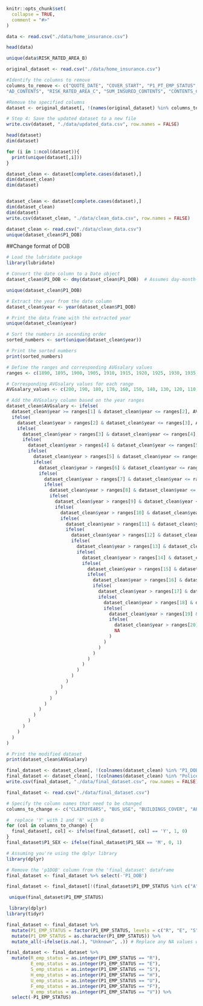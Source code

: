 ```r
knitr::opts_chunk$set(
  collapse = TRUE,
  comment = "#>"
)
```

```r
data <- read.csv("./data/home_insurance.csv")
```

```r
head(data)
```

```r
unique(data$RISK_RATED_AREA_B)
```

```r

original_dataset <- read.csv("./data/home_insurance.csv")

#Identify the columns to remove
columns_to_remove <- c("QUOTE_DATE", "COVER_START", "P1_PT_EMP_STATUS", "CLERICAL", "AD_BUILDINGS", "AD_CONTENTS", 
"AD_CONTENTS", "RISK_RATED_AREA_C", "SUM_INSURED_CONTENTS", "CONTENTS_COVER", "P1_POLICY_REFUSED", "LISTED", "OWNERSHIP_TYPE", "PAYING_GUESTS", "PROP_TYPE", "CAMPAIGN_DESC", "PAYMENT_METHOD", "PAYMENT_FREQUENCY", "LEGAL_ADDON_PRE_REN", "LEGAL_ADDON_POST_REN", "HOME_EM_ADDON_PRE_REN", "HOME_EM_ADDON_POST_REN", "KEYCARE_ADDON_PRE_REN", "KEYCARE_ADDON_POST_REN", "HP1_ADDON_PRE_REN", "HP1_ADDON_POST_REN", "HP2_ADDON_PRE_REN", "HP2_ADDON_POST_REN", "HP3_ADDON_PRE_REN", "HP3_ADDON_POST_REN", "MTA_FLAG", "MTA_FAP", "MTA_APRP", "MTA_DATE",   "PAYING_GUESTS")

#Remove the specified columns
dataset <- original_dataset[, !(names(original_dataset) %in% columns_to_remove)]

# Step 4: Save the updated dataset to a new file
write.csv(dataset, "./data/updated_data.csv", row.names = FALSE)

```


```r
head(dataset)
dim(dataset)
```

```r
for (i in 1:ncol(dataset)){
  print(unique(dataset[,i]))
}
```

```r
dataset_clean <- dataset[complete.cases(dataset),]
dim(dataset_clean)
dim(dataset)
```

```r

```

```r
dataset_clean <- dataset[complete.cases(dataset),]
dim(dataset_clean)
dim(dataset)
write.csv(dataset_clean, "./data/clean_data.csv", row.names = FALSE)
```

```r
dataset_clean <- read.csv("./data/clean_data.csv")
unique(dataset_clean$P1_DOB)

```

##Change format of DOB

```r
# Load the lubridate package
library(lubridate)

# Convert the date column to a Date object
dataset_clean$P1_DOB <- dmy(dataset_clean$P1_DOB)  # Assumes day-month-year format

unique(dataset_clean$P1_DOB)

```


```r
# Extract the year from the date column
dataset_clean$year <- year(dataset_clean$P1_DOB)

# Print the data frame with the extracted year
unique(dataset_clean$year)
```



```r
# Sort the numbers in ascending order
sorted_numbers <- sort(unique(dataset_clean$year))

# Print the sorted numbers
print(sorted_numbers)

```


```r
# Define the ranges and corresponding AVGsalary values
ranges <- c(1890, 1895, 1900, 1905, 1910, 1915, 1920, 1925, 1930, 1935, 1940, 1945, 1950, 1955, 1960, 1965, 1970, 1975, 1980, 1985, 1990)

# Corresponding AVGsalary values for each range
AVGsalary_values <- c(200, 190, 180, 170, 160, 150, 140, 130, 120, 110, 100, 90, 80, 70, 60, 50, 40, 30, 20, 10)

```

```r
# Add the AVGsalary column based on the year ranges
dataset_clean$AVGsalary <- ifelse(
  dataset_clean$year >= ranges[1] & dataset_clean$year <= ranges[2], AVGsalary_values[1],
  ifelse(
    dataset_clean$year > ranges[2] & dataset_clean$year <= ranges[3], AVGsalary_values[2],
    ifelse(
      dataset_clean$year > ranges[3] & dataset_clean$year <= ranges[4], AVGsalary_values[3],
      ifelse(
        dataset_clean$year > ranges[4] & dataset_clean$year <= ranges[5], AVGsalary_values[4],
        ifelse(
          dataset_clean$year > ranges[5] & dataset_clean$year <= ranges[6], AVGsalary_values[5],
          ifelse(
            dataset_clean$year > ranges[6] & dataset_clean$year <= ranges[7], AVGsalary_values[6],
            ifelse(
              dataset_clean$year > ranges[7] & dataset_clean$year <= ranges[8], AVGsalary_values[7],
              ifelse(
                dataset_clean$year > ranges[8] & dataset_clean$year <= ranges[9], AVGsalary_values[8],
                ifelse(
                  dataset_clean$year > ranges[9] & dataset_clean$year <= ranges[10], AVGsalary_values[9],
                  ifelse(
                    dataset_clean$year > ranges[10] & dataset_clean$year <= ranges[11], AVGsalary_values[10],
                    ifelse(
                      dataset_clean$year > ranges[11] & dataset_clean$year <= ranges[12], AVGsalary_values[11],
                      ifelse(
                        dataset_clean$year > ranges[12] & dataset_clean$year <= ranges[13], AVGsalary_values[12],
                        ifelse(
                          dataset_clean$year > ranges[13] & dataset_clean$year <= ranges[14], AVGsalary_values[13],
                          ifelse(
                            dataset_clean$year > ranges[14] & dataset_clean$year <= ranges[15], AVGsalary_values[14],
                            ifelse(
                              dataset_clean$year > ranges[15] & dataset_clean$year <= ranges[16], AVGsalary_values[15],
                              ifelse(
                                dataset_clean$year > ranges[16] & dataset_clean$year <= ranges[17], AVGsalary_values[16],
                                ifelse(
                                  dataset_clean$year > ranges[17] & dataset_clean$year <= ranges[18], AVGsalary_values[17],
                                  ifelse(
                                    dataset_clean$year > ranges[18] & dataset_clean$year <= ranges[19], AVGsalary_values[18],
                                    ifelse(
                                      dataset_clean$year > ranges[19] & dataset_clean$year <= ranges[20], AVGsalary_values[19],
                                      ifelse(
                                        dataset_clean$year > ranges[20] & dataset_clean$year <= ranges[21], AVGsalary_values[20],
                                        NA
                                      )
                                    )
                                  )
                                )
                              )
                            )
                          )
                        )
                      )
                    )
                  )
                )
              )
            )
          )
        )
      )
    )
  )
)

# Print the modified dataset
print(dataset_clean$AVGsalary)

```

```r
final_dataset <- dataset_clean[, !(colnames(dataset_clean) %in% "P1_DOB")]
final_dataset <- dataset_clean[, !(colnames(dataset_clean) %in% "Police")]
write.csv(final_dataset, "./data/final_dataset.csv", row.names = FALSE)
```

```r
final_dataset <- read.csv("./data/final_dataset.csv")
```

```r
# Specify the column names that need to be changed
columns_to_change <- c("CLAIM3YEARS", "BUS_USE", "BUILDINGS_COVER", "APPR_LOCKS", "APPR_ALARM", "FLOODING", "NEIGH_WATCH", "SAFE_INSTALLED", "SEC_DISC_REQ", "SUBSIDENCE", "GARDEN_ADDON_PRE_REN", "GARDEN_ADDON_POST_REN")  

#  replace 'Y' with 1 and 'N' with 0
for (col in columns_to_change) {
  final_dataset[, col] <- ifelse(final_dataset[, col] == 'Y', 1, 0)
}
final_dataset$P1_SEX <- ifelse(final_dataset$P1_SEX == 'M', 0, 1)
```

```r
# Assuming you're using the dplyr library
library(dplyr)

# Remove the 'p1DOB' column from the 'final_dataset' dataframe
final_dataset <- final_dataset %>% select(-'P1_DOB')

final_dataset <- final_dataset[!(final_dataset$P1_EMP_STATUS %in% c("A", "C", "I", "N")), ]

```

```r
 unique(final_dataset$P1_EMP_STATUS)
```

```r
 library(dplyr)
library(tidyr)

final_dataset <- final_dataset %>%
  mutate(P1_EMP_STATUS = factor(P1_EMP_STATUS, levels = c("R", "E", "S", "H", "U", "F", "V"))) %>%
  mutate(P1_EMP_STATUS = as.character(P1_EMP_STATUS)) %>%
  mutate_all(~ifelse(is.na(.), "Unknown", .)) # Replace any NA values with "Unknown"

final_dataset <- final_dataset %>%
  mutate(R_emp_status = as.integer(P1_EMP_STATUS == "R"),
         E_emp_status = as.integer(P1_EMP_STATUS == "E"),
         S_emp_status = as.integer(P1_EMP_STATUS == "S"),
         H_emp_status = as.integer(P1_EMP_STATUS == "H"),
         U_emp_status = as.integer(P1_EMP_STATUS == "U"),
         F_emp_status = as.integer(P1_EMP_STATUS == "F"),
         V_emp_status = as.integer(P1_EMP_STATUS == "V")) %>%
  select(-P1_EMP_STATUS)
```

